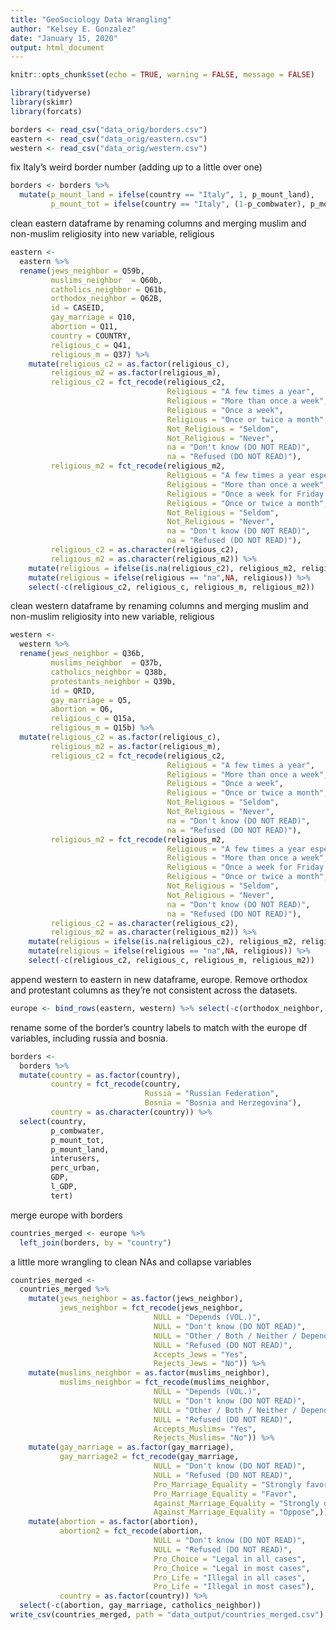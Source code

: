 ```yaml
---
title: "GeoSociology Data Wrangling"
author: "Kelsey E. Gonzalez"
date: "January 15, 2020"
output: html_document
---
```


```r
knitr::opts_chunk$set(echo = TRUE, warning = FALSE, message = FALSE)
```

```r
library(tidyverse)
library(skimr)
library(forcats)

borders <- read_csv("data_orig/borders.csv")
eastern <- read_csv("data_orig/eastern.csv")
western <- read_csv("data_orig/western.csv")
```

fix Italy's weird border number (adding up to a little over one)
```r
borders <- borders %>% 
  mutate(p_mount_land = ifelse(country == "Italy", 1, p_mount_land),
         p_mount_tot = ifelse(country == "Italy", (1-p_combwater), p_mount_tot),)
```


clean eastern dataframe by renaming columns and merging muslim and non-muslim religiosity into new variable, religious
```r
eastern <- 
  eastern %>% 
  rename(jews_neighbor = Q59b,
         muslims_neighbor  = Q60b,
         catholics_neighbor = Q61b,
         orthodox_neighbor = Q62B,
         id = CASEID,
         gay_marriage = Q10,
         abortion = Q11,
         country = COUNTRY,
         religious_c = Q41,
         religious_m = Q37) %>% 
    mutate(religious_c2 = as.factor(religious_c),
         religious_m2 = as.factor(religious_m),
         religious_c2 = fct_recode(religious_c2, 
                                   Religious = "A few times a year",       
                                   Religious = "More than once a week",   
                                   Religious = "Once a week",              
                                   Religious = "Once or twice a month",   
                                   Not_Religious = "Seldom",
                                   Not_Religious = "Never",                    
                                   na = "Don't know (DO NOT READ)", 
                                   na = "Refused (DO NOT READ)"),
         religious_m2 = fct_recode(religious_m2, 
                                   Religious = "A few times a year especially for Eid",       
                                   Religious = "More than once a week",   
                                   Religious = "Once a week for Friday Prayer",              
                                   Religious = "Once or twice a month",   
                                   Not_Religious = "Seldom",
                                   Not_Religious = "Never",                    
                                   na = "Don't know (DO NOT READ)", 
                                   na = "Refused (DO NOT READ)"),
         religious_c2 = as.character(religious_c2),
         religious_m2 = as.character(religious_m2)) %>% 
    mutate(religious = ifelse(is.na(religious_c2), religious_m2, religious_c2)) %>% 
    mutate(religious = ifelse(religious == "na",NA, religious)) %>%
    select(-c(religious_c2, religious_c, religious_m, religious_m2))
```

clean western dataframe by renaming columns and merging muslim and non-muslim religiosity into new variable, religious
```r
western <-
  western %>% 
  rename(jews_neighbor = Q36b,
         muslims_neighbor  = Q37b,
         catholics_neighbor = Q38b,
         protestants_neighbor = Q39b,
         id = QRID,
         gay_marriage = Q5,
         abortion = Q6,
         religious_c = Q15a,
         religious_m = Q15b) %>% 
  mutate(religious_c2 = as.factor(religious_c),
         religious_m2 = as.factor(religious_m),
         religious_c2 = fct_recode(religious_c2, 
                                   Religious = "A few times a year",       
                                   Religious = "More than once a week",   
                                   Religious = "Once a week",              
                                   Religious = "Once or twice a month",   
                                   Not_Religious = "Seldom",
                                   Not_Religious = "Never",                    
                                   na = "Don't know (DO NOT READ)", 
                                   na = "Refused (DO NOT READ)"),
         religious_m2 = fct_recode(religious_m2, 
                                   Religious = "A few times a year especially for Eid",       
                                   Religious = "More than once a week",   
                                   Religious = "Once a week for Friday Prayer",              
                                   Religious = "Once or twice a month",   
                                   Not_Religious = "Seldom",
                                   Not_Religious = "Never",                    
                                   na = "Don't know (DO NOT READ)", 
                                   na = "Refused (DO NOT READ)"),
         religious_c2 = as.character(religious_c2),
         religious_m2 = as.character(religious_m2)) %>% 
    mutate(religious = ifelse(is.na(religious_c2), religious_m2, religious_c2)) %>% 
    mutate(religious = ifelse(religious == "na",NA, religious)) %>%
    select(-c(religious_c2, religious_c, religious_m, religious_m2))
```

append western to eastern in new dataframe, europe. Remove orthodox and protestant columns as they're not consistent across the datasets. 
```r
europe <- bind_rows(eastern, western) %>% select(-c(orthodox_neighbor, protestants_neighbor))
```

rename some of the border's country labels to match with the europe df variables, including russia and bosnia.
```r
borders <- 
  borders %>% 
  mutate(country = as.factor(country),
         country = fct_recode(country, 
                              Russia = "Russian Federation",
                              Bosnia = "Bosnia and Herzegovina"),
         country = as.character(country)) %>% 
  select(country, 
         p_combwater,
         p_mount_tot,
         p_mount_land,
         interusers,
         perc_urban,
         GDP,
         l_GDP,
         tert)
```

merge europe with borders
```r
countries_merged <- europe %>% 
  left_join(borders, by = "country") 
```

a little more wrangling to clean NAs and collapse variables
```r
countries_merged <-
  countries_merged %>% 
    mutate(jews_neighbor = as.factor(jews_neighbor),
           jews_neighbor = fct_recode(jews_neighbor,
                                NULL = "Depends (VOL.)",
                                NULL = "Don't know (DO NOT READ)",
                                NULL = "Other / Both / Neither / Depends (DO NOT READ)",
                                NULL = "Refused (DO NOT READ)",
                                Accepts_Jews = "Yes",
                                Rejects_Jews = "No")) %>% 
    mutate(muslims_neighbor = as.factor(muslims_neighbor),
           muslims_neighbor = fct_recode(muslims_neighbor,
                                NULL = "Depends (VOL.)",
                                NULL = "Don't know (DO NOT READ)",
                                NULL = "Other / Both / Neither / Depends (DO NOT READ)",
                                NULL = "Refused (DO NOT READ)",
                                Accepts_Muslims= "Yes",
                                Rejects_Muslims= "No")) %>% 
    mutate(gay_marriage = as.factor(gay_marriage),
           gay_marriage2 = fct_recode(gay_marriage,
                                NULL = "Don't know (DO NOT READ)",
                                NULL = "Refused (DO NOT READ)",
                                Pro_Marriage_Equality = "Strongly favor",
                                Pro_Marriage_Equality = "Favor",
                                Against_Marriage_Equality = "Strongly oppose",
                                Against_Marriage_Equality = "Oppose",)) %>%
    mutate(abortion = as.factor(abortion),
           abortion2 = fct_recode(abortion,
                                NULL = "Don't know (DO NOT READ)",
                                NULL = "Refused (DO NOT READ)",
                                Pro_Choice = "Legal in all cases",
                                Pro_Choice = "Legal in most cases",
                                Pro_Life = "Illegal in all cases",
                                Pro_Life = "Illegal in most cases"),
           country = as.factor(country)) %>% 
  select(-c(abortion, gay_marriage, catholics_neighbor))
write_csv(countries_merged, path = "data_output/countries_merged.csv")  
```


